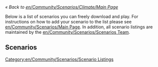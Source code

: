 ''« Back to [[en/Community/Scenarios/Climate/Main Page]]''

Below is a list of scenarios you can freely download and play. For instructions on how to add your scenario to the list please see [[en/Community/Scenarios/Main Page]]. In addition, all scenario listings are maintained by the [[en/Community/Scenarios/Scenarios Team]].

[[Category:en/Community/Scenarios/Scenario Listings]]

==Scenarios==
{{en/Community/Scenarios/Scenario|title=Malaysia Height Map
|minimap=en/Malaysia 2.jpeg
|screenshot=en/Screenshot -1.png
|description=A height map of malaysia and neighbouring countries, along with industries and resources placed from real places.
|difficulty=Normal
|setting=[[en/Manual/Climates]] 
|size=1024x512
|relief= Mixed
|towns=No. of towns. Normal
|industries=No. of industries. High
|realworld=Malaysia/Singapore/Kalimantan
|version=0.5.2
|author=Leonard
|download_url=http://wiki.openttd.org/images/d/d0/Malaysia_ht_map.scn
}}

{{en/Jamaica}}